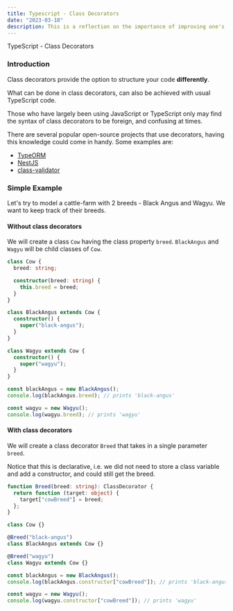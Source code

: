 ```yaml
---
title: Typescript - Class Decorators
date: "2023-03-18"
description: This is a reflection on the importance of improving one's skills and cherishing time.
---
```


TypeScript - Class Decorators

### Introduction

Class decorators provide the option to structure your code __differently__.

What can be done in class decorators, can also be achieved with usual TypeScript code.

Those who have largely been using JavaScript or TypeScript only may find the syntax of class decorators to be foreign, and confusing at times.

There are several popular open-source projects that use decorators, having this knowledge could come in handy. Some examples are:

- [TypeORM](https://github.com/typeorm/typeorm)
- [NestJS](https://github.com/nestjs/nest)
- [class-validator](https://github.com/typestack/class-validator)

### Simple Example

Let's try to model a cattle-farm with 2 breeds - Black Angus and Wagyu. We want to keep track of their breeds.

#### Without class decorators

We will create a class `Cow` having the class property `breed`. `BlackAngus` and `Wagyu` will be child classes of `Cow`.

```typescript
class Cow {
  breed: string;

  constructor(breed: string) {
    this.breed = breed;
  }
}

class BlackAngus extends Cow {
  constructor() {
    super("black-angus");
  }
}

class Wagyu extends Cow {
  constructor() {
    super("wagyu");
  }
}

const blackAngus = new BlackAngus();
console.log(blackAngus.breed); // prints 'black-angus'

const wagyu = new Wagyu();
console.log(wagyu.breed); // prints 'wagyu'
```

#### With class decorators

We will create a class decorator `Breed` that takes in a single parameter `breed`.

Notice that this is declarative, i.e. we did not need to store a class variable and add a constructor, and could still get the breed.

```typescript
function Breed(breed: string): ClassDecorator {
  return function (target: object) {
    target["cowBreed"] = breed;
  };
}

class Cow {}

@Breed("black-angus")
class BlackAngus extends Cow {}

@Breed("wagyu")
class Wagyu extends Cow {}

const blackAngus = new BlackAngus();
console.log(blackAngus.constructor["cowBreed"]); // prints 'black-angus'

const wagyu = new Wagyu();
console.log(wagyu.constructor["cowBreed"]); // prints 'wagyu'
```
